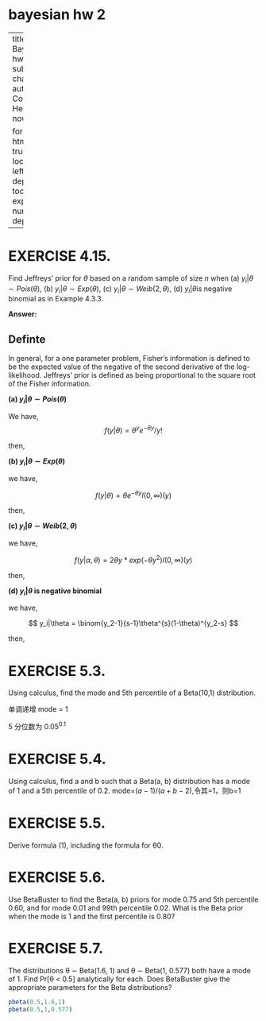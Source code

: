 # bayesian hw 2 {.unnumbered}

---
title: Bayesian hw 2
subtitle: chapter 5
author: Congyuan He
date: now

format: 
  html:
    toc: true
    toc-location: left
    toc-depth: 3
    toc-expand: 1
    number-depth: 3
---

# EXERCISE 4.15.

Find Jeffreys’ prior for $\theta$ based on a random sample of size $n$ when (a) $y_i|\theta ∼ Pois(\theta)$, (b) $y_i|\theta ∼ Exp(\theta)$, (c) $y_i|\theta ∼ Weib(2,\theta)$, (d) $y_i|\theta$is negative binomial as in Example 4.3.3.

**Answer:**

::: callout-note
## Definte

In general, for a one parameter problem, Fisher’s information is defined to be the expected value of the negative of the second derivative of the log-likelihood. Jeffreys’ prior is defined as being proportional to the square root of the Fisher information.
:::

**(a)   $y_i|\theta ∼ Pois(\theta)$**

We have,
$$ f(y|\theta) =  \theta^y e^{-\theta y}/y! $$

then,

\begin{align}
Ln(\theta) &= ln\sum \frac{\theta^y e^{-\theta y}}{y!}  \\
Ln(\theta)' &= \frac{\sum y_i}{\theta}-\sum y_i \\
Ln(\theta)'' &= -\frac{\sum y_i}{\theta ^2} \\
p(\theta)&\propto \sqrt{-(-\frac{n \theta}{\theta ^2})} \propto \frac{1}{\sqrt \theta} 
\end{align}


**(b)  $y_i|\theta ∼ Exp(\theta)$ **

we have, 

$$ 
f(y|\theta) = \theta e^{−θy}I(0,\infty)(y)
$$

then,

\begin{align}
Ln(\theta) &\propto ln\sum \theta e^{-\theta y_i}  \\
Ln(\theta)' &\propto \frac{1}{\theta}-\sum y_i \\
Ln(\theta)'' &\propto -\frac{1}{\theta ^2} \\
p(\theta)&\propto \sqrt{-(-\frac{1}{\theta ^2})} \propto \frac{1}{\theta} 
\end{align}

**(c) $y_i|\theta ∼ Weib(2,\theta)$**

we have,

$$
f(y|\alpha,\theta) = 2 \theta  y * exp (−\theta y^{2}) I(0,∞)(y)
$$

then,

\begin{align}
logf(y|\theta) &= log(2) + log(\theta) + log(y) - \theta y^2  \\
logf(y|\theta)' &= \frac{1}{\theta}-y^2 \\
logf(y|\theta)'' &=  -\frac{1}{\theta ^2} \\
p(\theta)&\propto \sqrt{-(-\frac{1}{\theta ^2})} \propto \frac{1}{\theta} 
\end{align}


**(d) $y_i|\theta$ is negative binomial**

we have,

$$
y_i|\theta = \binom{y_2-1}{s-1}\theta^{s}(1-\theta)^{y_2-s} 
$$

then,

\begin{align}
Ln(\theta) &\propto sln(\theta) + (y_2 -s)log(1-\theta)   \\
Ln(\theta)' &\propto \frac{s}{\theta}-\frac{y_2-s}{1-\theta} \\
Ln(\theta)'' &\propto  - \frac{s}{\theta^2}-\frac{y_2-s}{(1-\theta)^2} \\
p(\theta)&\propto \sqrt{\frac{\theta -2 }{\theta(1-\theta)}} 
\end{align}






# EXERCISE 5.3.
Using calculus, find the mode and 5th percentile of a Beta(10,1) distribution.

\begin{align}
beta(10,1) &= 10\theta^9 \\
f(\theta)'&=90\theta^8
\end{align}
单调递增 mode = 1

\begin{align}
q&=\int_{0}^{c} f(\theta)d\theta \\
q&= c^{10}
\end{align}

5 分位数为 $0.05^{0.1}$

# EXERCISE 5.4.
Using calculus, find a and b such that a Beta(a, b) distribution has a mode of 1 and a 5th percentile of 0.2.
mode=$(a-1)/(a+b-2)$,令其=1，则b=1

\begin{align}
0.2 &=\int_{0}^{0.05} a \theta^{1-1} d\theta \\
q&= c^{10} \\
0.05^a&=0.2 \\
a&=ln(0.2)/ln(0.05)
\end{align}


# EXERCISE 5.5.
Derive formula (1), including the formula for θ0.

\begin{align}
\theta_0 &= \frac{a-1}{a+b-2} \\
a(\theta_0 -1) &= 2\theta_0 - b\theta_0 -1 \\
a &= \frac{2\theta_0 - b\theta_0 - 1}{\theta_0 -1}  
\end{align}


# EXERCISE 5.6.
Use BetaBuster to find the Beta(a, b) priors for mode 0.75 and 5th percentile 0.60, and for mode 0.01 and 99th percentile 0.02. What is the Beta prior when the mode is 1 and the first percentile is 0.80?




# EXERCISE 5.7.
The distributions θ ∼ Beta(1.6, 1) and θ ∼ Beta(1, 0.577) both have a mode of 1. Find Pr[θ < 0.5] analytically for each. Does BetaBuster give the appropriate parameters for the Beta distributions?
```r
pbeta(0.5,1.6,1)
pbeta(0.5,1,0.577)
```






























